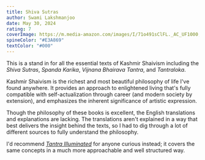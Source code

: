 ```yaml
---
title: Shiva Sutras
author: Swami Lakshmanjoo
date: May 30, 2024
rating: 7
coverImage: https://m.media-amazon.com/images/I/71o491sClFL._AC_UF1000,1000_QL80_.jpg
spineColor: "#E3A869"
textColor: "#000"
---
```


This is a stand in for all the essential texts of Kashmir Shaivism including the _Shiva Sutras_, _Spanda Karika_, _Vijnana Bhairava Tantra_, and _Tantraloka_.

Kashmir Shaivism is the richest and most beautiful philosophy of life I've found anywhere. It provides an approach to enlightened living that's fully compatible with self-actualization through career (and modern society by extension), and emphasizes the inherent significance of artistic expression.

Though the philosophy of these books is excellent, the English translations and explanations are lacking. The translations aren't explained in a way that best delivers the insight behind the texts, so I had to dig through a lot of different sources to fully understand the philosophy.

I'd recommend [_Tantra Illuminated_](/books/tantra-illuminated) for anyone curious instead; it covers the same concepts in a much more approachable and well structured way.
